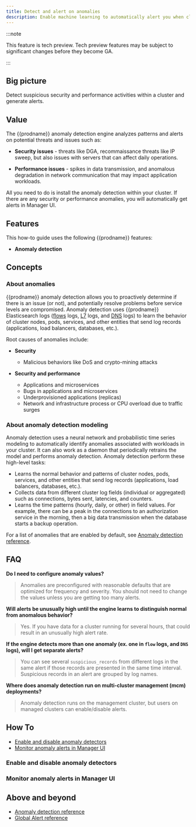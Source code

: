 ```yaml
---
title: Detect and alert on anomalies
description: Enable machine learning to automatically alert you when clusters have security and performance issues.
---
```




:::note

This feature is tech preview. Tech preview features may be subject to significant changes before they become GA.

:::

## Big picture

Detect suspicious security and performance activities within a cluster and generate alerts.

## Value

The {{prodname}} anomaly detection engine analyzes patterns and alerts on potential
threats and issues such as:

- **Security issues** - threats like DGA, recommaissance threats like IP sweep, but also issues with servers that can affect daily operations.

- **Performance issues** - spikes in data transmission, and anomalous degradation in network communication that may impact application workloads.

All you need to do is install the anomaly detection within your cluster. If there are any security or performance anomalies, you will automatically get alerts in Manager UI.

## Features

This how-to guide uses the following {{prodname}} features:

- **Anomaly detection**

## Concepts

### About anomalies

{{prodname}} anomaly detection allows you to proactively determine if there is an issue (or not), and potentially resolve problems before service levels are compromised. Anomaly detection uses {{prodname}} Elasticsearch logs ([flows](../visibility/elastic/flow/index.mdx) logs, [L7](../visibility/elastic/l7/index.mdx) logs, and [DNS](../visibility/elastic/dns/index.mdx) logs) to learn the behavior of cluster nodes, pods, services, and other entities that send log records (applications, load balancers, databases, etc.).

Root causes of anomalies include:

- **Security**

  - Malicious behaviors like DoS and crypto-mining attacks

- **Security and performance**

  - Applications and microservices
  - Bugs in applications and microservices
  - Underprovisioned applications (replicas)
  - Network and infrastructure process or CPU overload due to traffic surges

### About anomaly detection modeling

Anomaly detection uses a neural network and probabilistic time series modeling to automatically
identify anomalies associated with workloads in your cluster. It can also work as a daemon that
periodically retrains the model and performs anomaly detection. Anomaly detection perform these
high-level tasks:

- Learns the normal behavior and patterns of cluster nodes, pods, services, and other entities that send log records
  (applications, load balancers, databases, etc.).
- Collects data from different cluster log fields (individual or aggregated) such as connections,
  bytes sent, latencies, and counters.
- Learns the time patterns (hourly, daily, or other) in field values. For example, there can be a peak
  in the connections to an authorization service in the morning, then a big data transmission when
  the database starts a backup operation.

For a list of anomalies that are enabled by default, see [Anomaly detection reference](../reference/anomaly-detection.mdx).

## FAQ

**Do I need to configure anomaly values?**

> Anomalies are preconfigured with reasonable defaults that are optimized for frequency and severity. You should not need to change the values unless you are getting too many alerts.

**Will alerts be unusually high until the engine learns to distinguish normal from anomalous behavior?**

> Yes. If you have data for a cluster running for several hours, that could result in an unusually high alert rate.

**If the engine detects more than one anomaly (ex. one in `flow` logs, and `DNS` logs), will I get separate alerts?**

> You can see several `suspicious_records` from different logs in the same alert if those records are presented in
> the same time interval. Suspicious records in an alert are grouped by log names.

**Where does anomaly detection run on multi-cluster management (mcm) deployments?**

> Anomaly detection runs on the management cluster, but users on managed clusters can enable/disable alerts.

## How To

- [Enable and disable anomaly detectors](#enable-and-disable-anomaly-detectors)
- [Monitor anomaly alerts in Manager UI](#monitor-anomaly-alerts-in-manager-ui)

### Enable and disable anomaly detectors

<AnomalyDetectionEnableDisableCommon />

### Monitor anomaly alerts in Manager UI

<AnomalyDetectionMonitor />

## Above and beyond

- [Anomaly detection reference](../reference/anomaly-detection.mdx)
- [Global Alert reference](../reference/resources/globalalert.mdx)
